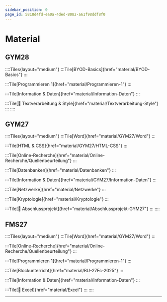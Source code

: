 ```yaml
---
sidebar_position: 0
page_id: 5818d4fd-ea0a-4ded-8082-a61f98ddf8f0
---
```


# Material
## GYM28
::::Tiles{layout="medium"}
:::Tile[BYOD-Basics]{href="material/BYOD-Basics"}
:::

:::Tile[Programmieren 1]{href="material/Programmieren-1"}
:::

:::Tile[Information & Daten]{href="material/Information-Daten"}
:::

:::Tile[🎯 Textverarbeitung & Style]{href="material/Textverarbeitung-Style"}
:::
::::

## GYM27
::::Tiles{layout="medium"}
:::Tile[Word]{href="material/GYM27/Word"}
:::

:::Tile[HTML & CSS]{href="material/GYM27/HTML-CSS"}
:::

:::Tile[Online-Recherche]{href="material/Online-Recherche/Quellenbeurteilung"}
:::

:::Tile[Datenbanken]{href="material/Datenbanken"}
:::

:::Tile[Information & Daten]{href="material/GYM27/Information-Daten"}
:::

:::Tile[Netzwerke]{href="material/Netzwerke"}
:::

:::Tile[Kryptologie]{href="material/Kryptologie"}
:::

:::Tile[🎯 Abschlussprojekt]{href="material/Abschlussprojekt-GYM27"}
:::
::::

## FMS27
::::Tiles{layout="medium"}
:::Tile[Word]{href="material/GYM27/Word"}
:::

:::Tile[Online-Recherche]{href="material/Online-Recherche/Quellenbeurteilung"}
:::

:::Tile[Programmieren 1]{href="material/Programmieren-1"}
:::

:::Tile[Blockunterricht]{href="material/BU-27Fc-2025"}
:::

:::Tile[Information & Daten]{href="material/Information-Daten"}
:::

:::Tile[🎯 Excel]{href="material/Excel"}
:::
::::

---

